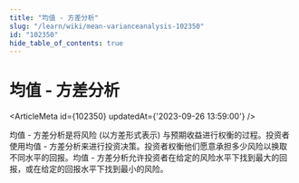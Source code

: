 ```yaml
---
title: "均值 - 方差分析"
slug: "/learn/wiki/mean-varianceanalysis-102350"
id: "102350"
hide_table_of_contents: true
---
```



# 均值 - 方差分析

<ArticleMeta id={102350} updatedAt={'2023-09-26 13:59:00'} />
<div className='border-solid border-b border-t-0 my-4 border-[var(--ifm-color-gray-300)]' />

均值 - 方差分析是将风险 (以方差形式表示) 与预期收益进行权衡的过程。投资者使用均值 - 方差分析来进行投资决策。投资者权衡他们愿意承担多少风险以换取不同水平的回报。均值 - 方差分析允许投资者在给定的风险水平下找到最大的回报，或在给定的回报水平下找到最小的风险。
